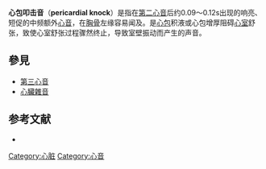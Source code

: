 '''心包叩击音'''（'''pericardial knock'''）是指在[[第二心音|第二心音]]后约0.09～0.12s出现的响亮、短促的中频额外[[心音|心音]]，在[[胸骨|胸骨]]左缘容易闻及。是[[心包|心包]]积液或心包增厚阻碍[[心室|心室]]舒张，致使心室舒张过程骤然终止，导致室壁振动而产生的声音。
== 參見 ==
*[[第三心音|第三心音]]
*[[心臟雜音|心臟雜音]]

==参考文献==
*{{cite book |author=陈文彬 |authorlink=陈文彬 |coauthors=潘祥林 |title=诊断学 |year=2008 |publisher=人民卫生出版社 |location=北京 |isbn=978-7-117-09501-3}}

[[Category:心脏|Category:心脏]]
[[Category:心音|Category:心音]]